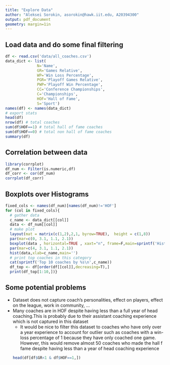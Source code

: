 ```yaml
---
title: "Explore Data"
author: "Aleksei Sorokin, asorokin@hawk.iit.edu, A20394300"
output: pdf_document
geometry: margin=1in
---
```


## Load data and do some final filtering
```r
df <- read.csv('data/all_coaches.csv')
data_dict <- list(
              N='Name',
              GR='Games Relative',
              WP='Win Loss Percentage',
              PGR='Playoff Games Relative',
              PWP='Playoff Win Percentage',
              CC='Conference Championships',
              C='Championships',
              HOF='Hall of Fame',
              S='Sport')
names(df) <- names(data_dict)
# export stats
head(df)
nrow(df) # total coaches
sum(df$HOF==1) # total hall of fame coaches
sum(df$HOF==0) # total non hall of fame coaches
summary(df)
```

## Correlation between data
```r
library(corrplot)
df_num <- Filter(is.numeric,df)
df_corr <- cor(df_num)
corrplot(df_corr)
```

## Boxplots over Histograms
```r
fixed_cols <- names(df_num)[names(df_num)!='HOF']
for (col in fixed_cols){
  # gather data
  c_name <- data_dict[[col]]
  data <- df_num[[col]]
  # make plot
  layout(mat = matrix(c(1,2),2,1, byrow=TRUE),  height = c(1,8))
  par(mar=c(0, 3.1, 1.1, 2.1))
  boxplot(data , horizontal=TRUE , xaxt="n", frame=F,main=sprintf('Histogram of %s',c_name))
  par(mar=c(4, 3.1, 1.1, 2.1))
  hist(data,xlab=c_name,main='')
  # print top coaches in this category
  cat(sprintf('Top 10 coaches by %s\n',c_name))
  df_top <- df[order(df[[col]],decreasing=T),] 
  print(df_top[1:10,])}
```

## Some potential problems
- Dataset does not capture coach's personalities, effect on players, effect on the league, work in community, ...
- Many coaches are in HOF despite having less than a full year of head coaching.This is probably due to their assistant coaching experience which is not captured in this dataset
  - It would be nice to filter this dataset to coaches who have only over a year experience to account for outlier such as coaches with a win-loss percentage of 1 because they have only coached one game. However, this would remove almost 50 coaches who made the hall f fame despite having less than a year of head coaching experience
```r
head(df[df$GR<1 & df$HOF==1,])
```
